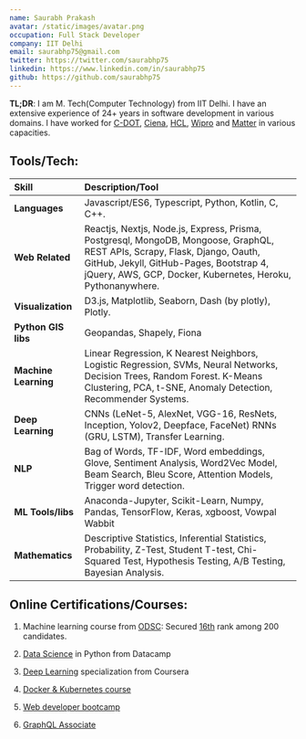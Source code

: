 ```yaml
---
name: Saurabh Prakash
avatar: /static/images/avatar.png
occupation: Full Stack Developer
company: IIT Delhi
email: saurabhp75@gmail.com
twitter: https://twitter.com/saurabhp75
linkedin: https://www.linkedin.com/in/saurabhp75
github: https://github.com/saurabhp75
---
```


**TL;DR**: I am M. Tech(Computer Technology) from IIT Delhi. I have an extensive experience of 24+ years in software development in various domains. I have worked for [C-DOT](http://www.cdot.in/cdotweb/web/home.php), [Ciena](https://www.ciena.in/), [HCL](https://www.hcltech.com/), [Wipro](https://www.wipro.com/en-IN/) and [Matter](https://matter.in/) in various capacities.

## Tools/Tech:

| Skill                | Description/Tool                                                                                                                                                                                                                     |
| :------------------- | :----------------------------------------------------------------------------------------------------------------------------------------------------------------------------------------------------------------------------------- |
| **Languages**        | Javascript/ES6, Typescript, Python, Kotlin, C, C++.                                                                                                                                                                                  |
| **Web Related**      | Reactjs, Nextjs, Node.js, Express, Prisma, Postgresql, MongoDB, Mongoose, GraphQL, REST APIs, Scrapy, Flask, Django, Oauth, GitHub, Jekyll, GitHub-Pages, Bootstrap 4, jQuery, AWS, GCP, Docker, Kubernetes, Heroku, Pythonanywhere. |
| **Visualization**    | D3.js, Matplotlib, Seaborn, Dash (by plotly), Plotly.                                                                                                                                                                                |
| **Python GIS libs**  | Geopandas, Shapely, Fiona                                                                                                                                                                                                            |
| **Machine Learning** | Linear Regression, K Nearest Neighbors, Logistic Regression, SVMs, Neural Networks, Decision Trees, Random Forest. K-Means Clustering, PCA, t-SNE, Anomaly Detection, Recommender Systems.                                           |
| **Deep Learning**    | CNNs (LeNet-5, AlexNet, VGG-16, ResNets, Inception, Yolov2, Deepface, FaceNet) RNNs (GRU, LSTM), Transfer Learning.                                                                                                                  |
| **NLP**              | Bag of Words, TF-IDF, Word embeddings, Glove, Sentiment Analysis, Word2Vec Model, Beam Search, Bleu Score, Attention Models, Trigger word detection.                                                                                 |
| **ML Tools/libs**    | Anaconda-Jupyter, Scikit-Learn, Numpy, Pandas, TensorFlow, Keras, xgboost, Vowpal Wabbit                                                                                                                                             |
| **Mathematics**      | Descriptive Statistics, Inferential Statistics, Probability, Z-Test, Student T-test, Chi-Squared Test, Hypothesis Testing, A/B Testing, Bayesian Analysis.                                                                           |

## Online Certifications/Courses:

1. Machine learning course from [ODSC](https://medium.com/open-machine-learning-course): Secured [16th](https://docs.google.com/spreadsheets/d/1VlVgHJSQff0huK1hPsyNiImztc7wop0E8Gvw3qO5vBk/edit#gid=0) rank among 200 candidates.

2. [Data Science](https://drive.google.com/file/d/17w54CQmzE4EB7MvgiLRyQzSi9_f1mhc-/view?usp=sharing) in Python from Datacamp

3. [Deep Learning](https://www.coursera.org/account/accomplishments/specialization/QK5UWBWPY5DS) specialization from Coursera

4. [Docker & Kubernetes course](https://www.udemy.com/certificate/UC-8ZZFK7OL/)

5. [Web developer bootcamp](https://www.udemy.com/certificate/UC-EP4ZACG7/)

6. [GraphQL Associate](https://www.apollographql.com/tutorials/certifications/61365256-c6d2-4d77-9b8f-624886c59ecd)
